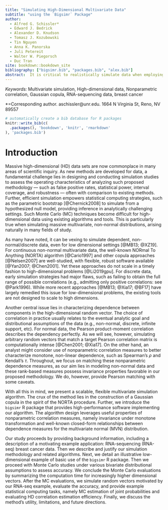 ```yaml
--- 
title: "Simulating High-Dimensional Multivariate Data"
subtitle: "using the `Bigsimr` Package"
author:
  - Alfred G. Schissler*
  - Edward J. Bedrick
  - Alexander D. Knudson
  - Tomasz J. Kozubowski
  - Tin Nguyen
  - Anna K. Panorska
  - Juli Petereit
  - Walter W. Piegorsch
  - Duc Tran
site: bookdown::bookdown_site
bibliography: ["bigsimr.bib", "packages.bib", "alex.bib"]
abstract:  It is critical to realistically simulate data when employing Monte Carlo techniques and evaluating statistical methodology. Measurements are often correlated and high dimensional in this era of big data, such as data obtained through high-throughput biomedical experiments. Due to computational complexity and a lack of user-friendly software available to simulate these massive multivariate constructions, researchers resort to simulation designs that posit independence or perform arbitrary data transformations. This article introduces the `bigsimr` R package. This high-level package provides a flexible and scalable procedure to simulate high-dimensional random vectors with arbitrary marginal distributions and known Pearson, Spearman, or Kendall correlation matrix. `bigsimr` contains additional high-performance features, including multi-core algorithms to simulate random vectors, estimate correlation, and compute the nearest correlation matrix. Monte Carlo studies quantify the accuracy and scalability of our approach, up to $d=10,000$. Finally, we demonstrate example applications enabled via `bigsimr` by applying these methods to a motivating dataset --- RNA-sequencing data obtained from breast cancer tumor samples.
---
```


*Keywords:*  Multivariate simulation, High-dimensional data, Nonparametric correlation, Gaussian copula, RNA-sequencing data, breast cancer

*=Corresponding author. aschissler@unr.edu. 1664 N Virginia St, Reno, NV 89557

```r
# automatically create a bib database for R packages
knitr::write_bib(c(
  .packages(), 'bookdown', 'knitr', 'rmarkdown'
), 'packages.bib')
```

# Introduction

Massive high-dimensional (HD) data sets are now commonplace in many areas of scientific inquiry. As new methods are developed for data, a fundamental challenge lies in designing and conducting simulation studies to assess the operating characteristics of analyzing such proposed methodology --- such as false positive rates, statistical power, interval coverage, and robustness --- often with comparison to existing methods. Further, efficient simulation empowers statistical computing strategies, such as the parametric bootstrap [@Chernick2008] to simulate from a hypothesized null model, providing inference in analytically challenging settings. Such Monte Carlo (MC) techniques become difficult for high-dimensional data using existing algorithms and tools. This is particularly true when simulating massive multivariate, non-normal distributions, arising naturally in many fields of study.

As many have noted, it can be vexing to simulate dependent, non-normal/discrete data, even for low dimensional settings [@MB13; @XZ19]. For continuous non-normal multivariate data, the well-known NORmal To Anything (NORTA) algorithm [@Cario1997] and other copula approaches [@Nelsen2007] are well-studied, with flexible, robust software available [@Yan2007; @Chen2001]. Yet these approaches do not scale in a timely fashion to high-dimensional problems [@Li2019gpu]. For discrete data, early simulation strategies had major flaws, such as failing to obtain the full range of possible correlations (e.g., admitting only positive correlations: see @Park1996). While more recent approaches [@MB13; @Xia17; @BF17] have largely remedied this issue for low-dimensional problems, the existing tools are not designed to scale to high dimensions.


Another central issue lies in characterizing dependence between components in the high-dimensional random vector. The choice of correlation in practice usually relates to the eventual analytic goal and distributional assumptions of the data (e.g., non-normal, discrete, infinite support, etc). For normal data, the Pearson product-moment correlation describes the dependency perfectly. As we will see, however, simulating arbitrary random vectors that match a target Pearson correlation matrix is computationally intense [@Chen2001; @Xia17]. On the other hand, an analyst might consider use of nonparametric correlation measures to better characterize monotone, non-linear dependence, such as Spearman's $\rho$ and Kendall's $\tau$. Throughout, we focus on matching these nonparametric dependence measures, as our aim lies in modeling non-normal data and these rank-based measures possess invariance properties favorable in our proposed methodology. We do, however, provide Pearson matching with some caveats.


With all this in mind, we present a scalable, flexible multivariate simulation algorithm. The crux of the method lies in the construction of a Gaussian copula in the spirit of the NORTA procedure. Further, we introduce the `bigsimr` R package that provides high-performance software implementing our algorithm. The algorithm design leverages useful properties of nonparametric correlation measures, namely invariance under monotone transformation and well-known closed-form relationships between dependence measures for the multivariate normal (MVN) distribution. 


Our study proceeds by providing background information, including a description of a motivating example application: RNA-sequencing (RNA-seq) breast cancer data. Then we describe and justify our simulation methodology and related algorithms. Next, we detail an illustrative low-dimensional example of basic use of the `bigsimr` R package. Then we proceed with Monte Carlo studies under various bivariate distributional assumptions to assess accuracy. We conclude the Monte Carlo evaluations by summarizing the computation time for increasingly higher dimensional vectors. After the MC evaluations, we simulate random vectors motivated by our RNA-seq example, evaluate the accuracy, and provide example statistical computing tasks, namely MC estimation of joint probabilities and evaluating HD correlation estimation efficiency. Finally, we discuss the method's utility, limitations, and future directions.
